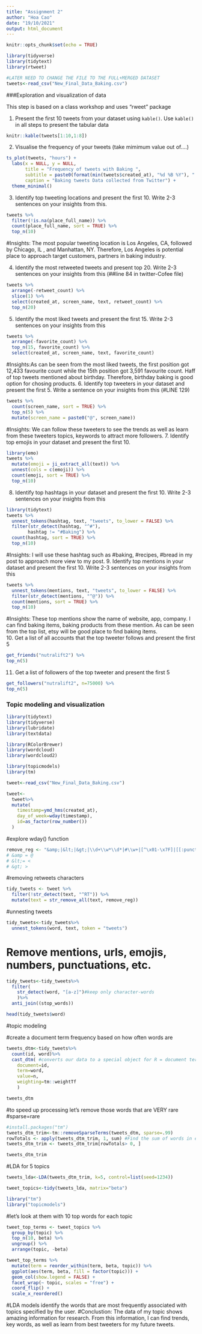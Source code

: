 ```yaml
---
title: "Assignment 2"
author: "Hoa Cao"
date: "19/10/2021"
output: html_document
---
```


```r
knitr::opts_chunk$set(echo = TRUE)

library(tidyverse)
library(tidytext)
library(rtweet)

#LATER NEED TO CHANGE THE FILE TO THE FULL+MERGED DATASET
tweets<-read_csv("New_Final_Data_Baking.csv")
```

###Exploration and visualization of data

This step is based on a class workshop and uses "rweet" package

1. Present the first 10 tweets from your dataset using `kable()`. Use `kable()` in all steps to present the tabular data

```r
knitr::kable(tweets[1:10,1:8])
```


2. Visualise the frequency of your tweets
(take mimimum value out of....)

```r
ts_plot(tweets, "hours") +
  labs(x = NULL, y = NULL,
       title = "Frequency of tweets with Baking ",
       subtitle = paste0(format(min(tweets$created_at), "%d %B %Y"), " to ", format(max(tweets$created_at),"%d %B %Y")),
       caption = "Baking tweets Data collected from Twitter") +
  theme_minimal()
```
3. Identify top tweeting locations and present the first 10. Write 2-3 sentences on your insights from this. 

```r

tweets %>% 
  filter(!is.na(place_full_name)) %>% 
  count(place_full_name, sort = TRUE) %>% 
  top_n(10)

```
#Insights: The most popular tweeting location is Los Angeles, CA, followed by Chicago, IL , and Manhattan, NY. Therefore, Los Angeles is potential place to approach target customers, partners in baking industry. 

4. Identify the most retweeted tweets and present top 20. Write 2-3 sentences on your insights from this (##line 84 in twitter-Cofee file)

```r
tweets %>% 
  arrange(-retweet_count) %>%
  slice(1) %>% 
  select(created_at, screen_name, text, retweet_count) %>%
  top_n(20)
```
5. Identify the most liked tweets and present the first 15. Write 2-3 sentences on your insights from this 

```r
tweets %>% 
  arrange(-favorite_count) %>%
  top_n(15, favorite_count) %>% 
  select(created_at, screen_name, text, favorite_count)

```
#Insights:As can be seen from the most liked tweets, the first position got 12,433 favourite count while the 15th position got 3,591 favourite count. Haff of top tweets mentioned about birthday. Therefore, birthday baking is good option for chosing products. 
6. Identify top tweeters in your dataset and present the first 5. Write a sentence on your insights from this (#LINE 129)

```r
tweets %>% 
  count(screen_name, sort = TRUE) %>%
  top_n(5) %>%
  mutate(screen_name = paste0("@", screen_name))
```
#Insights: We can follow these tweeters to see the trends as well as learn from these tweeters topics, keywords to attract more followers. 
7. Identify top emojis in your dataset and present the first 10. 

```r
library(emo)
tweets %>%
  mutate(emoji = ji_extract_all(text)) %>%
  unnest(cols = c(emoji)) %>%
  count(emoji, sort = TRUE) %>%
  top_n(10)
```
8. Identify top hashtags in your dataset and present the first 10. Write 2-3 sentences on your insights from this 

```r
library(tidytext)
tweets %>% 
  unnest_tokens(hashtag, text, "tweets", to_lower = FALSE) %>%
  filter(str_detect(hashtag, "^#"),
        hashtag != "#Baking") %>%
  count(hashtag, sort = TRUE) %>%
  top_n(10)
```
#Insights: I will use these hashtag such as #baking, #recipes, #bread in my post to approach more view to my post. 
9. Identify top mentions in your dataset and present the first 10. Write 2-3 sentences on your insights from this
```r
tweets %>% 
  unnest_tokens(mentions, text, "tweets", to_lower = FALSE) %>%
  filter(str_detect(mentions, "^@")) %>%  
  count(mentions, sort = TRUE) %>%
  top_n(10)
```
#Insights: These top mentions show the name of website, app, company. I can find baking items, baking products from these mention. As can be seen from the top list, etsy will be good place to find baking items.  
10. Get a list of all accounts that the top tweeter follows and present the first 5

```r
get_friends("nutralift2") %>%
top_n(5)
```
11. Get a list of followers of the top tweeter and present the first 5


```r
get_followers("nutralift2", n=75000) %>%
top_n(5)
```

### Topic modeling and visualization 

```r
library(tidytext)
library(tidyverse)
library(lubridate)
library(textdata)

library(RColorBrewer)
library(wordcloud)
library(wordcloud2)

library(topicmodels)
library(tm)
```

```r
tweet<-read_csv("New_Final_Data_Baking.csv")

tweet<-
  tweet%>%
  mutate(
    timestamp=ymd_hms(created_at),
    day_of_week=wday(timestamp),
    id=as_factor(row_number())
  )
```
#explore wday() function
```r
remove_reg <- "&amp;|&lt;|&gt;|\\d+\\w*\\d*|#\\w+|[^\x01-\x7F]|[[:punct:]]|https\\S*"
# &amp = @
# &lt;= <
# &gt; >
```
#removing retweets characters
```r
tidy_tweets <- tweet %>% 
  filter(!str_detect(text, "^RT")) %>%
  mutate(text = str_remove_all(text, remove_reg))
```
#unnesting tweets 
```r
tidy_tweets<-tidy_tweets%>%
  unnest_tokens(word, text, token = "tweets") 
```
# Remove mentions, urls, emojis, numbers, punctuations, etc.
```r
tidy_tweets<-tidy_tweets%>%
  filter(
    str_detect(word, "[a-z]")#keep only character-words
    )%>%
  anti_join((stop_words))

head(tidy_tweets$word)
```
#topic modeling

#create a document term frequency based on how often words are
```r
tweets_dtm<-tidy_tweets%>%
  count(id, word)%>%
  cast_dtm( #converts our data to a special object for R = document term frequency matrix
    document=id,
    term=word,
    value=n,
    weighting=tm::weightTf
    )

tweets_dtm
```
#to speed up processing let's remove those words that are VERY rare
#sparse=rare
```r
#install.packages("tm")
tweets_dtm_trim<-tm::removeSparseTerms(tweets_dtm, sparse=.99)
rowTotals <- apply(tweets_dtm_trim, 1, sum) #Find the sum of words in each Document
tweets_dtm_trim <- tweets_dtm_trim[rowTotals> 0, ] 

tweets_dtm_trim
```
#LDA for 5 topics
```r
tweets_lda<-LDA(tweets_dtm_trim, k=5, control=list(seed=1234))

tweet_topics<-tidy(tweets_lda, matrix="beta")
```

```r
library("tm")
library("topicmodels")
```
#let's look at them with 10 top words for each topic
```r
tweet_top_terms <- tweet_topics %>%
  group_by(topic) %>%
  top_n(10, beta) %>%
  ungroup() %>%
  arrange(topic, -beta)

```

```r
tweet_top_terms %>%
  mutate(term = reorder_within(term, beta, topic)) %>%
  ggplot(aes(term, beta, fill = factor(topic))) +
  geom_col(show.legend = FALSE) +
  facet_wrap(~ topic, scales = "free") +
  coord_flip() +
  scale_x_reordered()
```

#LDA models identify the words that are most frequently associated with topics specified by the user.
#Conclustion: The data of my topic shows amazing information for research. From this information, I can find trends, key words, as well as learn from best tweeters for my future tweets. 
```r

```

```r

```

```r

```